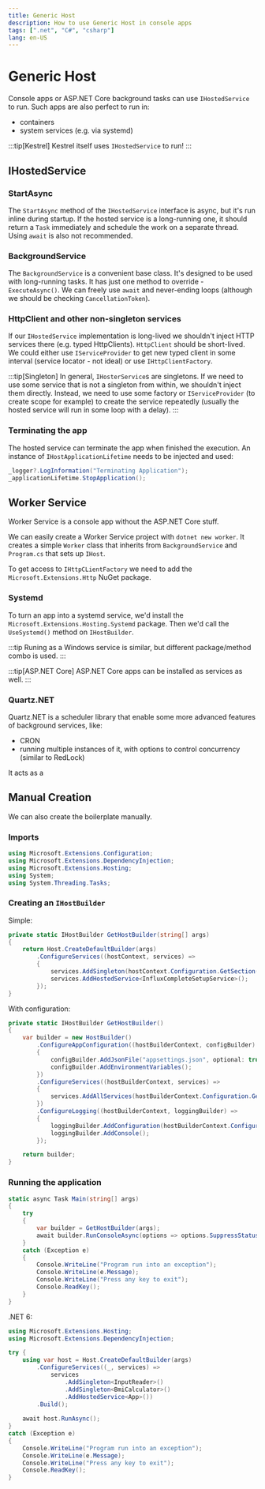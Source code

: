 ```yaml
---
title: Generic Host
description: How to use Generic Host in console apps
tags: [".net", "C#", "csharp"]
lang: en-US
---
```



# Generic Host

Console apps or ASP.NET Core background tasks can use `IHostedService` to run.
Such apps are also perfect to run in:

- containers
- system services (e.g. via systemd)

:::tip[Kestrel]
Kestrel itself uses `IHostedService` to run!
:::

## IHostedService

### StartAsync

The `StartAsync` method of the `IHostedService` interface is async, but it's run
inline during startup. If the hosted service is a long-running one, it should
return a `Task` immediately and schedule the work on a separate thread. Using
`await` is also not recommended.

### BackgroundService

The `BackgroundService` is a convenient base class. It's designed to be used
with long-running tasks. It has just one method to override - `ExecuteAsync()`.
We can freely use `await` and never-ending loops (although we should be checking
`CancellationToken`).

### HttpClient and other non-singleton services

If our `IHostedService` implementation is long-lived we shouldn't inject HTTP
services there (e.g. typed HttpClients). `HttpClient` should be short-lived. We
could either use `IServiceProvider` to get new typed client in some interval
(service locator - not ideal) or use `IHttpClientFactory`.

:::tip[Singleton]
In general, `IHosterService`s are singletons. If we need to use some service
that is not a singleton from within, we shouldn't inject them directly. Instead,
we need to use some factory or `IServiceProvider` (to create scope for example)
to create the service repeatedly (usually the hosted service will run in some
loop with a delay).
:::

### Terminating the app

The hosted service can terminate the app when finished the execution. An
instance of `IHostApplicationLifetime` needs to be injected and used:

```csharp
_logger?.LogInformation("Terminating Application");
_applicationLifetime.StopApplication();
```

## Worker Service

Worker Service is a console app without the ASP.NET Core stuff.

We can easily create a Worker Service project with `dotnet new worker`. It
creates a simple `Worker` class that inherits from `BackgroundService` and
`Program.cs` that sets up `IHost`.

To get access to `IHttpCLientFactory` we need to add the
`Microsoft.Extensions.Http` NuGet package.

### Systemd

To turn an app into a systemd service, we'd install the
`Microsoft.Extensions.Hosting.Systemd` package. Then we'd call the
`UseSystemd()` method on `IHostBuilder`.

:::tip
Runing as a Windows service is similar, but different package/method combo is
used.
:::

:::tip[ASP.NET Core]
ASP.NET Core apps can be installed as services as well.
:::

### Quartz.NET

Quartz.NET is a scheduler library that enable some more advanced features of background services, like:

- CRON
- running multiple instances of it, with options to control concurrency (similar
  to RedLock)

It acts as a

## Manual Creation

We can also create the boilerplate manually.

### Imports

```csharp
using Microsoft.Extensions.Configuration;
using Microsoft.Extensions.DependencyInjection;
using Microsoft.Extensions.Hosting;
using System;
using System.Threading.Tasks;
```

### Creating an `IHostBuilder`

Simple:

```csharp
private static IHostBuilder GetHostBuilder(string[] args)
{
    return Host.CreateDefaultBuilder(args)
        .ConfigureServices((hostContext, services) =>
        {
            services.AddSingleton(hostContext.Configuration.GetSection("AppConfiguration").Get<AppConfiguration>());
            services.AddHostedService<InfluxCompleteSetupService>();
        });
}
```

With configuration:

```csharp
private static IHostBuilder GetHostBuilder()
{
    var builder = new HostBuilder()
        .ConfigureAppConfiguration((hostBuilderContext, configBuilder) =>
        {
            configBuilder.AddJsonFile("appsettings.json", optional: true);
            configBuilder.AddEnvironmentVariables();
        })
        .ConfigureServices((hostBuilderContext, services) =>
        {
            services.AddAllServices(hostBuilderContext.Configuration.GetSection("AppConfiguration").Get<AppConfiguration>());
        })
        .ConfigureLogging((hostBuilderContext, loggingBuilder) =>
        {
            loggingBuilder.AddConfiguration(hostBuilderContext.Configuration.GetSection("Logging"));
            loggingBuilder.AddConsole();
        });

    return builder;
}
```

### Running the application

```csharp
static async Task Main(string[] args)
{
    try
    {
        var builder = GetHostBuilder(args);
        await builder.RunConsoleAsync(options => options.SuppressStatusMessages = true);
    }
    catch (Exception e)
    {
        Console.WriteLine("Program run into an exception");
        Console.WriteLine(e.Message);
        Console.WriteLine("Press any key to exit");
        Console.ReadKey();
    }
}
```

.NET 6:

```csharp
using Microsoft.Extensions.Hosting;
using Microsoft.Extensions.DependencyInjection;

try {
    using var host = Host.CreateDefaultBuilder(args)
        .ConfigureServices((_, services) =>
            services
                .AddSingleton<InputReader>()
                .AddSingleton<BmiCalculator>()
                .AddHostedService<App>())
        .Build();
    
    await host.RunAsync();  
}
catch (Exception e)
{
    Console.WriteLine("Program run into an exception");
    Console.WriteLine(e.Message);
    Console.WriteLine("Press any key to exit");
    Console.ReadKey();
}
```